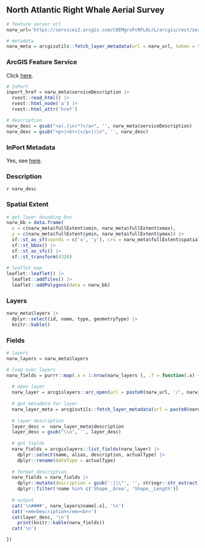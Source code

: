 ## North Atlantic Right Whale Aerial Survey

```r
# feature server url
narw_url='https://services2.arcgis.com/C8EMgrsFcRFL6LrL/arcgis/rest/services/North_Atlantic_Right_Whale_Aerial_Survey/FeatureServer'

# metadata
narw_meta = arcgisutils::fetch_layer_metadata(url = narw_url, token = token)
```

### ArcGIS Feature Service

Click [here](`r narw_url`).

```r
# InPort
inport_href = narw_meta$serviceDescription |>
  rvest::read_html() |>
  rvest::html_node('a') |>
  rvest::html_attr('href')

# description
narw_desc = gsub("<a(.|\n)*?</a>", '', narw_meta$serviceDescription)
narw_desc = gsub("<p>|<br>|</p>|\\n", '', narw_desc)
```

### InPort Metadata

Yes, see [here](`r inport_href`).

### Description

`r narw_desc`

### Spatial Extent

```r
# get layer bounding box
narw_bb = data.frame(
  x = c(narw_meta$fullExtent$xmin, narw_meta$fullExtent$xmax), 
  y = c(narw_meta$fullExtent$ymin, narw_meta$fullExtent$ymax)) |>
  sf::st_as_sf(coords = c('x', 'y'), crs = narw_meta$fullExtent$spatialReference$latestWkid) |>
  sf::st_bbox() |>
  sf::st_as_sfc() |>
  sf::st_transform(4326)
  
# leaflet map
leaflet::leaflet() |>
  leaflet::addTiles() |>
  leaflet::addPolygons(data = narw_bb)
```

### Layers

```r
narw_meta$layers |>
  dplyr::select(id, name, type, geometryType) |>
  knitr::kable()
```

### Fields

```r
# layers 
narw_layers = narw_meta$layers

# loop over layers
narw_fields = purrr::map(.x = 1:nrow(narw_layers ), .f = function(.x) {
  
  # open layer
  narw_layer = arcgislayers::arc_open(url = paste0(narw_url, '/', narw_layers$id[.x]), token = token)
  
  # get metadata for layer
  narw_layer_meta = arcgisutils::fetch_layer_metadata(url = paste0(narw_url, '/', narw_layers$id[.x]), token = token)
  
  # layer description
  layer_desc =  narw_layer_meta$description
  layer_desc = gsub("\\n", '', layer_desc)
  
  # get fields
  narw_fields = arcgislayers::list_fields(narw_layer) |>
    dplyr::select(name, alias, description, actualType) |>
    dplyr::rename(dataType = actualType)
  
  # format description
  narw_fields = narw_fields |>
    dplyr::mutate(description = gsub(':|\\"', '', stringr::str_extract(description, ':\\s*([^,]+)'))) |>
    dplyr::filter(!name %in% c('Shape__Area', 'Shape__Length'))
  
  # output
  cat('\n####', narw_layers$name[.x], '\n')
  cat('<em>Description</em><br>')
  cat(layer_desc, '\n')
    print(knitr::kable(narw_fields))
  cat('\n')

})

```
